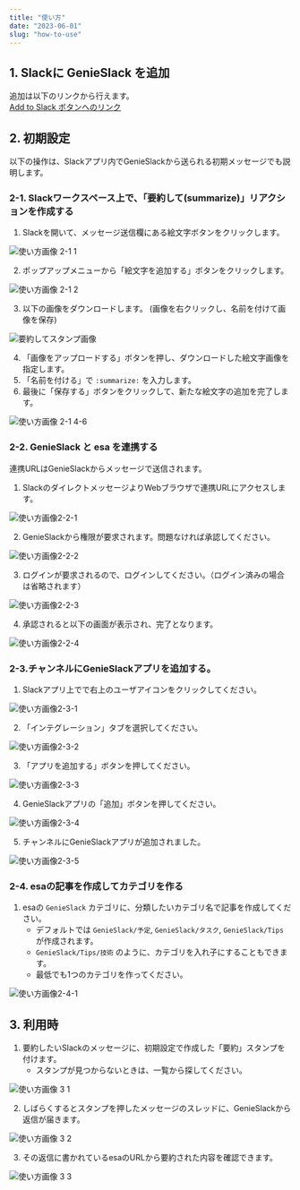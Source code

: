 ```yaml
---
title: "使い方"
date: "2023-06-01"
slug: "how-to-use"
---
```


## 1. Slackに GenieSlack を追加
追加は以下のリンクから行えます。  
[Add to Slack ボタンへのリンク](https://genieslack.kusshi.dev/slack/install)

## 2. 初期設定
以下の操作は、Slackアプリ内でGenieSlackから送られる初期メッセージでも説明します。

### 2-1. Slackワークスペース上で、「要約して(summarize)」リアクションを作成する
1. Slackを開いて、メッセージ送信欄にある絵文字ボタンをクリックします。

![使い方画像 2-1 1](../images/how_to_use/howtouse_2-1-1.png '使い方画像 2-1 1')

2. ポップアップメニューから「絵文字を追加する」ボタンをクリックします。

![使い方画像 2-1 2](../images/how_to_use/howtouse_2-1-2.png '使い方画像 2-1 2')

3. 以下の画像をダウンロードします。 (画像を右クリックし、名前を付けて画像を保存)

![要約してスタンプ画像](../images/summarize.png '要約してスタンプ画像')

4. 「画像をアップロードする」ボタンを押し、ダウンロードした絵文字画像を指定します。
5. 「名前を付ける」で `:summarize:` を入力します。
6. 最後に「保存する」ボタンをクリックして、新たな絵文字の追加を完了します。

![使い方画像 2-1 4-6](../images/how_to_use/howtouse_2-1-4_6.png '使い方画像 2-1 4-6')

### 2-2. GenieSlack と esa を連携する
連携URLはGenieSlackからメッセージで送信されます。

1. SlackのダイレクトメッセージよりWebブラウザで連携URLにアクセスします。

![使い方画像2-2-1](../images/how_to_use/howtouse_2-2-1.png '使い方画像2-2-1')

2. GenieSlackから権限が要求されます。問題なければ承認してください。

![使い方画像2-2-2](../images/how_to_use/howtouse_2-2-2.png '使い方画像2-2-2')

3. ログインが要求されるので、ログインしてください。（ログイン済みの場合は省略されます）

![使い方画像2-2-3](../images/how_to_use/howtouse_2-2-3.png '使い方画像2-2-3')

4. 承認されると以下の画面が表示され、完了となります。

![使い方画像2-2-4](../images/how_to_use/howtouse_2-2-4.png '使い方画像2-2-4')


### 2-3.チャンネルにGenieSlackアプリを追加する。

1. Slackアプリ上でで右上のユーザアイコンをクリックしてください。

![使い方画像2-3-1](../images/how_to_use/howtouse_2-3-1.png '使い方画像2-3-1')

2. 「インテグレーション」タブを選択してください。

![使い方画像2-3-2](../images/how_to_use/howtouse_2-3-2.png '使い方画像2-3-2')

3. 「アプリを追加する」ボタンを押してください。

![使い方画像2-3-3](../images/how_to_use/howtouse_2-3-3.png '使い方画像2-3-3')

4. GenieSlackアプリの「追加」ボタンを押してください。

![使い方画像2-3-4](../images/how_to_use/howtouse_2-3-4.png '使い方画像2-3-4')

5. チャンネルにGenieSlackアプリが追加されました。

![使い方画像2-3-5](../images/how_to_use/howtouse_2-3-5.png '使い方画像2-3-5')

### 2-4. esaの記事を作成してカテゴリを作る

1. esaの `GenieSlack` カテゴリに、分類したいカテゴリ名で記事を作成してください。
    - デフォルトでは `GenieSlack/予定`, `GenieSlack/タスク`, `GenieSlack/Tips` が作成されます。
    - `GenieSlack/Tips/技術` のように、カテゴリを入れ子にすることもできます。
    - 最低でも1つのカテゴリを作ってください。

![使い方画像2-4-1](../images/how_to_use/howtouse_2-4-1.png '使い方画像2-4-1')

## 3. 利用時
1. 要約したいSlackのメッセージに、初期設定で作成した「要約」スタンプを付けます。
    - スタンプが見つからないときは、一覧から探してください。

![使い方画像 3 1](../images/how_to_use/howtouse_3-1.png '使い方画像3-1')

2. しばらくするとスタンプを押したメッセージのスレッドに、GenieSlackから返信が届きます。

![使い方画像 3 2](../images/how_to_use/howtouse_3-2.png '使い方画像3-2')

3. その返信に書かれているesaのURLから要約された内容を確認できます。

![使い方画像 3 3](../images/how_to_use/howtouse_3-3.png '使い方画像3-3')


